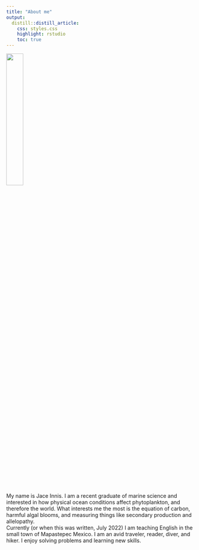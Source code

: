 ```yaml
---
title: "About me"
output:
  distill::distill_article:
    css: styles.css
    highlight: rstudio
    toc: true
---
```


 
<p style="text-align:left;">
![](1641413348403.jpg){width=30%}
<span style="float:right;">
My name is Jace Innis. I am a recent graduate of marine science and interested in how physical ocean conditions affect phytoplankton, and therefore the world. What interests me the most is the equation of carbon, harmful algal blooms, and measuring things like secondary production and allelopathy.  
Currently (or when this was written, July 2022) I am teaching English in the small town of Mapastepec Mexico. I am an avid traveler, reader, diver, and hiker. I enjoy solving problems and learning new skills.
     </span>
</p>

 
 

 
 
 
 
 
 
 
 